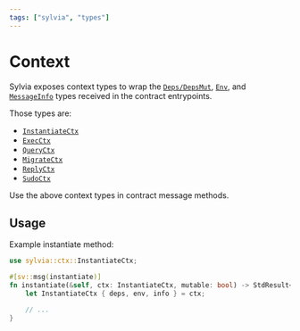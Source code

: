 ```yaml
---
tags: ["sylvia", "types"]
---
```



# Context

Sylvia exposes context types to wrap the [`Deps/DepsMut`](../../core/entrypoints.mdx#depsdepsmut),
[`Env`](../../core/entrypoints.mdx#env), and [`MessageInfo`](../../core/entrypoints.mdx#messageinfo)
types received in the contract entrypoints.

Those types are:

- [`InstantiateCtx`](https://docs.rs/sylvia/latest/sylvia/ctx/struct.InstantiateCtx.html)
- [`ExecCtx`](https://docs.rs/sylvia/latest/sylvia/ctx/struct.ExecCtx.html)
- [`QueryCtx`](https://docs.rs/sylvia/latest/sylvia/ctx/struct.QueryCtx.html)
- [`MigrateCtx`](https://docs.rs/sylvia/latest/sylvia/ctx/struct.MigrateCtx.html)
- [`ReplyCtx`](https://docs.rs/sylvia/latest/sylvia/ctx/struct.ReplyCtx.html)
- [`SudoCtx`](https://docs.rs/sylvia/latest/sylvia/ctx/struct.SudoCtx.html)

<Callout>Use the above context types in contract message methods.</Callout>

## Usage

Example instantiate method:

```rust
use sylvia::ctx::InstantiateCtx;

#[sv::msg(instantiate)]
fn instantiate(&self, ctx: InstantiateCtx, mutable: bool) -> StdResult<Response> {
    let InstantiateCtx { deps, env, info } = ctx;

    // ...
}
```
